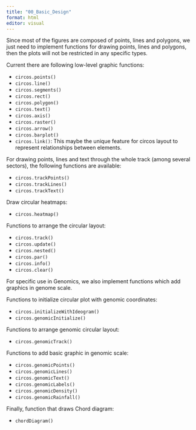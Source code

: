 ```yaml
---
title: "00_Basic_Design"
format: html
editor: visual
---
```


Since most of the figures are composed of points, lines and polygons, we just need to implement functions for drawing points, lines and polygons, then the plots will not be restricted in any specific types.


Current there are following low-level graphic functions:

- `circos.points()`  
- `circos.line()`
- `circos.segments()`
- `circos.rect()`
- `circos.polygon()`
- `circos.text()`
- `circos.axis()`
- `circos.raster()`
- `circos.arrow()`
- `circos.barplot()`
- `circos.link()`: This maybe the unique feature for circos layout to represent relationships between elements.  


For drawing points, lines and text through the whole track (among several sectors), the following functions are available:

- `circos.trackPoints()`
- `circos.trackLines()`
- `circos.trackText()`


Draw circular heatmaps:

- `circos.heatmap()`


Functions to arrange the circular layout:

- `circos.track()`
- `circos.update()`
- `circos.nested()`
- `circos.par()`
- `circos.info()`
- `circos.clear()`


For specific use in Genomics, we also implement functions which add graphics in genome scale.

Functions to initialize circular plot with genomic coordinates:

- `circos.initializeWithIdeogram()`
- `circos.genomicInitialize()`


Functions to arrange genomic circular layout:

- `circos.genomicTrack()`


Functions to add basic graphic in genomic scale:

- `circos.genomicPoints()` 
- `circos.genomicLines()`
- `circos.genomicText()`
- `circos.genomicLabels()`
- `circos.genomicDensity()`
- `circos.genomicRainfall()`

Finally, function that draws Chord diagram:

- `chordDiagram()`



